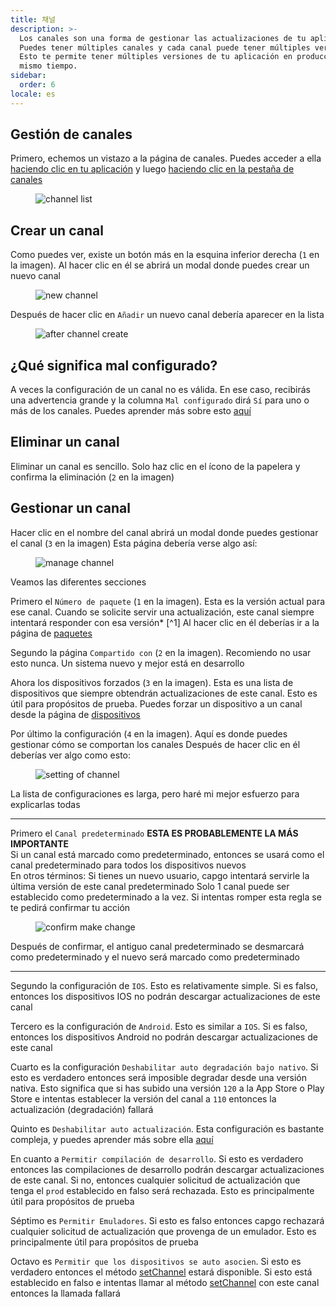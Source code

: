 ```yaml
---
title: 채널
description: >-
  Los canales son una forma de gestionar las actualizaciones de tu aplicación.
  Puedes tener múltiples canales y cada canal puede tener múltiples versiones.
  Esto te permite tener múltiples versiones de tu aplicación en producción al
  mismo tiempo.
sidebar:
  order: 6
locale: es
---
```


## Gestión de canales

Primero, echemos un vistazo a la página de canales. Puedes acceder a ella [haciendo clic en tu aplicación](/docs/webapp/main-page) y luego [haciendo clic en la pestaña de canales](/docs/webapp/main-app-page)

<figure><img src="/channelswebp" alt="channel list" /><figcaption></figcaption></figure>

## Crear un canal

Como puedes ver, existe un botón más en la esquina inferior derecha (`1` en la imagen). Al hacer clic en él se abrirá un modal donde puedes crear un nuevo canal
<figure><img style="margin-left: auto; margin-right: auto" src="/new_channel_modalwebp" alt="new channel" /><figcaption></figcaption></figure>

Después de hacer clic en `Añadir` un nuevo canal debería aparecer en la lista
<figure><img src="/post-channel-createwebp" alt="after channel create" /><figcaption></figcaption></figure>

## ¿Qué significa mal configurado?
A veces la configuración de un canal no es válida. En ese caso, recibirás una advertencia grande y la columna `Mal configurado` dirá `Sí` para uno o más de los canales.
Puedes aprender más sobre esto [aquí](/docs/cli/commands/#disable-updates-strategy)

## Eliminar un canal

Eliminar un canal es sencillo. Solo haz clic en el ícono de la papelera y confirma la eliminación (`2` en la imagen)

## Gestionar un canal

Hacer clic en el nombre del canal abrirá un modal donde puedes gestionar el canal (`3` en la imagen)
Esta página debería verse algo así:

<figure><img src="/manage_channel_mainwebp" alt="manage channel" /><figcaption></figcaption></figure>

Veamos las diferentes secciones

Primero el `Número de paquete` (`1` en la imagen). Esta es la versión actual para ese canal. Cuando se solicite servir una actualización, este canal siempre intentará responder con esa versión* [^1]
Al hacer clic en él deberías ir a la página de [paquetes](/docs/webapp/bundles/)

Segundo la página `Compartido con` (`2` en la imagen). Recomiendo no usar esto nunca. Un sistema nuevo y mejor está en desarrollo

Ahora los dispositivos forzados (`3` en la imagen). Esta es una lista de dispositivos que siempre obtendrán actualizaciones de este canal. Esto es útil para propósitos de prueba. Puedes forzar un dispositivo a un canal desde la página de [dispositivos](/docs/webapp/devices/)

Por último la configuración (`4` en la imagen). Aquí es donde puedes gestionar cómo se comportan los canales
Después de hacer clic en él deberías ver algo como esto:

<figure><img src="/channel_settingswebp" alt="setting of channel" /><figcaption></figcaption></figure>

La lista de configuraciones es larga, pero haré mi mejor esfuerzo para explicarlas todas

---
Primero el `Canal predeterminado` **ESTA ES PROBABLEMENTE LA MÁS IMPORTANTE**\
Si un canal está marcado como predeterminado, entonces se usará como el canal predeterminado para todos los dispositivos nuevos\
En otros términos: Si tienes un nuevo usuario, capgo intentará servirle la última versión de este canal predeterminado
Solo 1 canal puede ser establecido como predeterminado a la vez. Si intentas romper esta regla se te pedirá confirmar tu acción

<figure><img style="margin-left: auto; margin-right: auto" src="/confirm-make-defaultwebp" alt="confirm make change" /><figcaption></figcaption></figure>

Después de confirmar, el antiguo canal predeterminado se desmarcará como predeterminado y el nuevo será marcado como predeterminado

---
Segundo la configuración de `IOS`. Esto es relativamente simple. Si es falso, entonces los dispositivos IOS no podrán descargar actualizaciones de este canal

Tercero es la configuración de `Android`. Esto es similar a `IOS`. Si es falso, entonces los dispositivos Android no podrán descargar actualizaciones de este canal

Cuarto es la configuración `Deshabilitar auto degradación bajo nativo`. Si esto es verdadero entonces será imposible degradar desde una versión nativa. Esto significa que si has subido una versión `120` a la App Store o Play Store e intentas establecer la versión del canal a `110` entonces la actualización (degradación) fallará

Quinto es `Deshabilitar auto actualización`. Esta configuración es bastante compleja, y puedes aprender más sobre ella [aquí](/docs/cli/commands/#disable-updates-strategy)

En cuanto a `Permitir compilación de desarrollo`. Si esto es verdadero entonces las compilaciones de desarrollo podrán descargar actualizaciones de este canal. Si no, entonces cualquier solicitud de actualización que tenga el `prod` establecido en falso será rechazada. Esto es principalmente útil para propósitos de prueba

Séptimo es `Permitir Emuladores`. Si esto es falso entonces capgo rechazará cualquier solicitud de actualización que provenga de un emulador. Esto es principalmente útil para propósitos de prueba

Octavo es `Permitir que los dispositivos se auto asocien`. Si esto es verdadero entonces el método [setChannel](docs/plugin/api/#setchannel) estará disponible. Si esto está establecido en falso e intentas llamar al método [setChannel](docs/plugin/api/#setchannel) con este canal entonces la llamada fallará